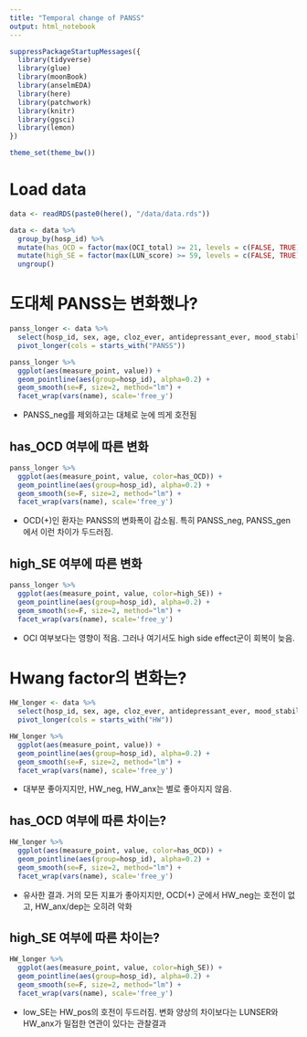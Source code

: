 ---
title: "Temporal change of PANSS"
output: html_notebook
---

```{r}
suppressPackageStartupMessages({
  library(tidyverse)
  library(glue)
  library(moonBook)
  library(anselmEDA)
  library(here)
  library(patchwork)
  library(knitr)
  library(ggsci)
  library(lemon)
})

theme_set(theme_bw())
```

# Load data
```{r}
data <- readRDS(paste0(here(), "/data/data.rds"))

data <- data %>%
  group_by(hosp_id) %>%
  mutate(has_OCD = factor(max(OCI_total) >= 21, levels = c(FALSE, TRUE), labels = c("no OCD", "has OCD"))) %>%
  mutate(high_SE = factor(max(LUN_score) >= 59, levels = c(FALSE, TRUE), labels = c("low SE", "high SE"))) %>%
  ungroup()
```

# 도대체 PANSS는 변화했나?


```{r}
panss_longer <- data %>% 
  select(hosp_id, sex, age, cloz_ever, antidepressant_ever, mood_stabilizer_ever, has_OCD, high_SE, starts_with("PANSS"), measure_point) %>% 
  pivot_longer(cols = starts_with("PANSS")) 

panss_longer %>% 
  ggplot(aes(measure_point, value)) + 
  geom_pointline(aes(group=hosp_id), alpha=0.2) + 
  geom_smooth(se=F, size=2, method="lm") +
  facet_wrap(vars(name), scale='free_y')
```

* PANSS_neg를 제외하고는 대체로 눈에 띄게 호전됨

## has_OCD 여부에 따른 변화

```{r}
panss_longer %>% 
  ggplot(aes(measure_point, value, color=has_OCD)) + 
  geom_pointline(aes(group=hosp_id), alpha=0.2) + 
  geom_smooth(se=F, size=2, method="lm") +
  facet_wrap(vars(name), scale='free_y')
```
* OCD(+)인 환자는 PANSS의 변화폭이 감소됨. 특히 PANSS_neg, PANSS_gen에서 이런 차이가 두드러짐.


## high_SE 여부에 따른 변화

```{r}
panss_longer %>% 
  ggplot(aes(measure_point, value, color=high_SE)) + 
  geom_pointline(aes(group=hosp_id), alpha=0.2) + 
  geom_smooth(se=F, size=2, method="lm") +
  facet_wrap(vars(name), scale='free_y')
```

* OCI 여부보다는 영향이 적음. 그러나 여기서도 high side effect군이 회복이 늦음.

# Hwang factor의 변화는?

```{r}
HW_longer <- data %>% 
  select(hosp_id, sex, age, cloz_ever, antidepressant_ever, mood_stabilizer_ever, has_OCD, high_SE, starts_with("HW"), measure_point) %>% 
  pivot_longer(cols = starts_with("HW")) 

HW_longer %>% 
  ggplot(aes(measure_point, value)) + 
  geom_pointline(aes(group=hosp_id), alpha=0.2) + 
  geom_smooth(se=F, size=2, method="lm") +
  facet_wrap(vars(name), scale='free_y')
```

* 대부분 좋아지지만, HW_neg, HW_anx는 별로 좋아지지 않음.

## has_OCD 여부에 따른 차이는?

```{r}
HW_longer %>% 
  ggplot(aes(measure_point, value, color=has_OCD)) + 
  geom_pointline(aes(group=hosp_id), alpha=0.2) + 
  geom_smooth(se=F, size=2, method="lm") +
  facet_wrap(vars(name), scale='free_y')
```

* 유사한 결과. 거의 모든 지표가 좋아지지만, OCD(+) 군에서 HW_neg는 호전이 없고, HW_anx/dep는 오히려 악화

## high_SE 여부에 따른 차이는?

```{r}
HW_longer %>% 
  ggplot(aes(measure_point, value, color=high_SE)) + 
  geom_pointline(aes(group=hosp_id), alpha=0.2) + 
  geom_smooth(se=F, size=2, method="lm") +
  facet_wrap(vars(name), scale='free_y')
```

* low_SE는 HW_pos의 호전이 두드러짐. 변화 양상의 차이보다는 LUNSER와 HW_anx가 밀접한 연관이 있다는 관찰결과





















